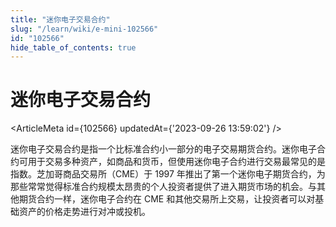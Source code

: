 ```yaml
---
title: "迷你电子交易合约"
slug: "/learn/wiki/e-mini-102566"
id: "102566"
hide_table_of_contents: true
---
```



# 迷你电子交易合约

<ArticleMeta id={102566} updatedAt={'2023-09-26 13:59:02'} />
<div className='border-solid border-b border-t-0 my-4 border-[var(--ifm-color-gray-300)]' />

迷你电子交易合约是指一个比标准合约小一部分的电子交易期货合约。迷你电子合约可用于交易多种资产，如商品和货币，但使用迷你电子合约进行交易最常见的是指数。芝加哥商品交易所（CME）于 1997 年推出了第一个迷你电子期货合约，为那些常常觉得标准合约规模太昂贵的个人投资者提供了进入期货市场的机会。与其他期货合约一样，迷你电子合约在 CME 和其他交易所上交易，让投资者可以对基础资产的价格走势进行对冲或投机。
